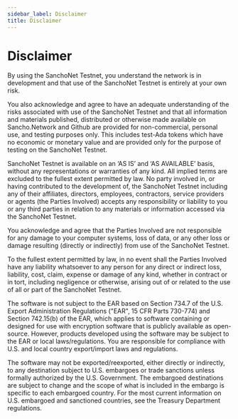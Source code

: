 ```yaml
---
sidebar_label: Disclaimer
title: Disclaimer
---
```


# Disclaimer

By using the SanchoNet Testnet, you understand the network is in development and that use of the SanchoNet Testnet is entirely at your own risk.

You also acknowledge and agree to have an adequate understanding of the risks associated with use of the SanchoNet Testnet and that all information and materials
published, distributed or otherwise made available on Sancho.Network and Github are provided for non-commercial, personal use, and testing purposes only. This includes test-Ada
tokens which have no economic or monetary value and are provided only for the purpose of testing on the SanchoNet Testnet.

SanchoNet Testnet is available on an ‘AS IS’ and ‘AS AVAILABLE’ basis, without any representations or warranties of any kind. All implied terms are excluded to the fullest extent
permitted by law. No party involved in, or having contributed to the development of, the SanchoNet Testnet including any of their affiliates, directors, employees, contractors, service
providers or agents (the Parties Involved) accepts any responsibility or liability to you or any third parties in relation to any materials or information accessed via the SanchoNet Testnet.

You acknowledge and agree that the Parties Involved are not responsible for any damage to your computer systems, loss of data, or any other loss or damage resulting (directly or indirectly)
from use of the SanchoNet Testnet.

To the fullest extent permitted by law, in no event shall the Parties Involved have any liability whatsoever to any person for any direct or indirect loss, liability, cost, claim, expense or
damage of any kind, whether in contract or in tort, including negligence or otherwise, arising out of or related to the use of all or part of the SanchoNet Testnet.

The software is not subject to the EAR based on Section 734.7 of the U.S. Export Administration Regulations ("EAR", 15 CFR Parts 730-774) and Section 742.15(b) of the EAR, which applies to
software containing or designed for use with encryption software that is publicly available as open-source. However, products developed using the software may be subject to the EAR or local laws/regulations.
You are responsible for compliance with U.S. and local country export/import laws and regulations.

The software may not be exported/reexported, either directly or indirectly, to any destination subject to U.S. embargoes or trade sanctions unless formally authorized by the U.S. Government.
The embargoed destinations are subject to change and the scope of what is included in the embargo is specific to each embargoed country. For the most current information on U.S. embargoed and sanctioned
countries, see the Treasury Department regulations.
